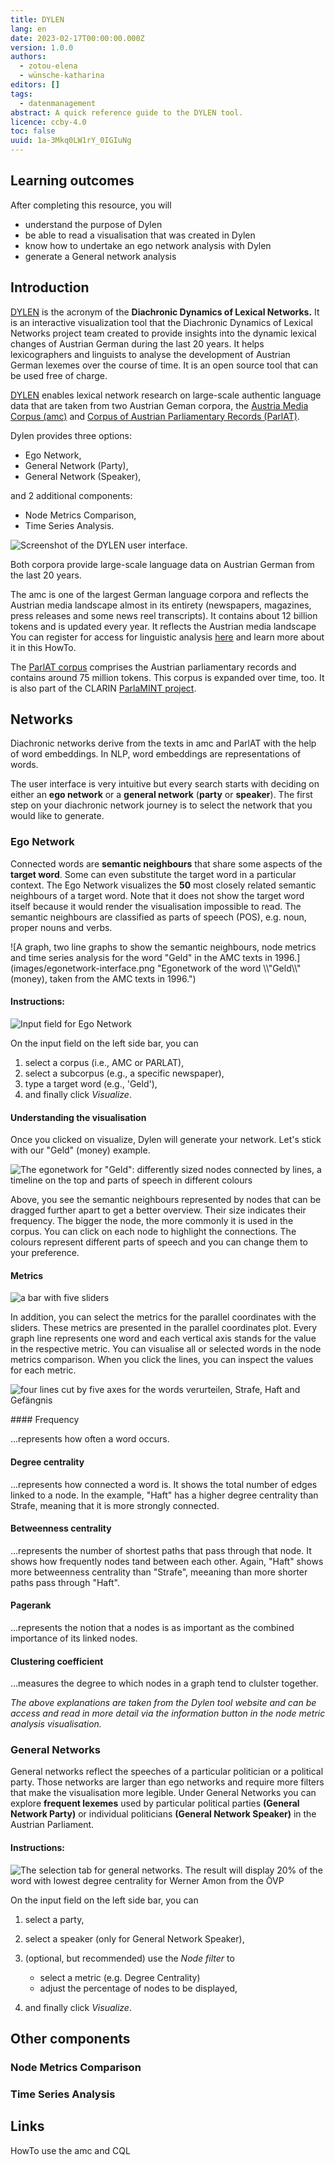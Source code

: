 ```yaml
---
title: DYLEN
lang: en
date: 2023-02-17T00:00:00.000Z
version: 1.0.0
authors:
  - zotou-elena
  - wünsche-katharina
editors: []
tags:
  - datenmanagement
abstract: A quick reference guide to the DYLEN tool.
licence: ccby-4.0
toc: false
uuid: 1a-3Mkq0LW1rY_0IGIuNg
---
```

## Learning outcomes

After completing this resource, you will

- understand the purpose of Dylen
- be able to read a visualisation that was created in Dylen
- know how to undertake an ego network analysis with Dylen
- generate a General network analysis

## Introduction

[DYLEN](https://dylen-tool.acdh.oeaw.ac.at/) is the acronym of the **Diachronic Dynamics of Lexical Networks.** It is an interactive visualization tool that the Diachronic Dynamics of Lexical Networks project team created to provide insights into the dynamic lexical changes of Austrian German during the last 20 years. It helps lexicographers and linguists to analyse the development of Austrian German lexemes over the course of time. It is an open source tool that can be used free of charge.

[DYLEN](https://dylen-tool.acdh.oeaw.ac.at/) enables lexical network research on large-scale authentic language data that are taken from two Austrian Geman corpora, the [Austria Media Corpus (amc)](https://amc.acdh.oeaw.ac.at/) and [Corpus of Austrian Parliamentary Records (ParlAT)](https://www.oeaw.ac.at/acdh/tools/parlat). 

Dylen provides three options:

- Ego Network,
- General Network (Party), 
- General Network (Speaker),

and 2 additional components:

- Node Metrics Comparison,
- Time Series Analysis.   

![](images/picture1.png "Screenshot of the DYLEN user interface.")

<SideNote type="info" title="amc and ParlAT">
Both corpora provide large-scale language data on Austrian German from the last 20 years.

The amc is one of the largest German language corpora and reflects the Austrian media landscape almost in its entirety (newspapers, magazines, press releases and some news reel transcripts). It contains about 12 billion tokens and is updated every year. It reflects the Austrian media landscape  You can register for access for linguistic analysis [here](https://amc.acdh.oeaw.ac.at/) and learn more about it in this HowTo.

The [ParlAT corpus](https://www.oeaw.ac.at/acdh/tools/parlat) comprises the Austrian parliamentary records and contains around 75 million tokens. This corpus is expanded over time, too. It is also part of the CLARIN [ParlaMINT project](https://www.clarin.eu/parlamint).
</SideNote>

## Networks

Diachronic networks derive from the texts in amc and ParlAT with the help of word embeddings. In NLP, word embeddings are representations of words. 

The user interface is very intuitive but every search starts with deciding on either an **ego network** or a **general network** (**party** or **speaker**). The first step on your diachronic network journey is to select the network that you would like to generate.

### Ego Network

Connected words are **semantic neighbours** that share some aspects of the **target word**. Some can even substitute the target word in a particular context. The Ego Network visualizes the **50** most closely related semantic neighbours of a target word. Note that it does not show the target word itself because it would render the visualisation impossible to read. The semantic neighbours are classified as parts of speech (POS), e.g. noun, proper nouns and verbs. 

![A graph, two line graphs to show the semantic neighbours, node metrics and time series analysis for the word "Geld" in the AMC texts in 1996.](images/egonetwork-interface.png "Egonetwork of the word \\\\"Geld\\\\" (money), taken from the AMC  texts in 1996.")

#### Instructions:

![](images/picture2.png "Input field for Ego Network")

On the input field on the left side bar, you can

1. select a corpus (i.e., AMC or PARLAT), 
2. select a subcorpus (e.g., a specific newspaper),
3. type a target word (e.g., 'Geld'),
4. and finally click _Visualize_.

#### Understanding the visualisation

Once you clicked on visualize, Dylen will generate your network. Let's stick with our "Geld" (money) example.

![The egonetwork for "Geld": differently sized nodes connected by lines, a timeline on the top and parts of speech in different colours](images/egonetwork_geld_nodedetail.png "The ego network for \\\"Geld\\\" (money)")

Above, you see the semantic neighbours represented by nodes that can be dragged further apart to get a better overview. Their size indicates their frequency. The bigger the node, the more commonly it is used in the corpus. You can click on each node to highlight the connections. The colours represent different parts of speech and you can change them to your preference.

#### Metrics

![a bar with five sliders](images/parallelcoordinatesoptions.png "Parallel coordinates options: normalised frequency, degree centrality, betweenness centrality, pagerank, clustering coefficient")

In addition, you can select the metrics for the parallel coordinates with the sliders. These metrics are presented in the parallel coordinates plot. Every graph line represents one word and each vertical axis stands for the value in the respective metric. You can visualise all or selected words in the node metrics comparison. When you click the lines, you can inspect the values for each metric.

![four lines cut by five axes for the words verurteilen, Strafe, Haft and Gefängnis](images/node-metric-comparison_geldstrafe.png "Lines and fives axes for the words verurteilen, Strafe, Haft, Gefängnis when analysing an ego network for \\\"Geldstrafe\\\" in 1996.")


<SideNote type="info" title="What do the metrics mean?">
#### Frequency

...represents how often a word occurs.

#### Degree centrality

...represents how connected a word is. It shows the total number of edges linked to a node. In the example, "Haft" has a higher degree centrality than Strafe, meaning that it is more strongly connected.

#### Betweenness centrality

...represents the number of shortest paths that pass through that node. It shows how frequently nodes tand between each other. Again, "Haft" shows more betweenness centrality than "Strafe", meeaning than more shorter paths pass through "Haft".

#### Pagerank

...represents the notion that a nodes is as important as the combined importance of its linked nodes.

#### Clustering coefficient
...measures the degree to which nodes in a graph tend to clulster together.

_The above explanations are taken from the Dylen tool website and can be access and read in more detail via the information button in the node metric analysis visualisation._
</SideNote>

### General Networks

General networks reflect the speeches of a particular politician or a political party. Those networks are larger than ego networks and require more filters that make the visualisation more legible. Under General Networks you can explore **frequent lexemes** used by particular political parties **(General Network Party)** or individual politicians **(General Network Speaker)** in the Austrian Parliament. 

#### I﻿nstructions:

![The selection tab for general networks. The result will display 20% of the word with lowest degree centrality for Werner Amon from the ÖVP](images/picture3.png "Input field of General Network (Speaker) for Werner Amon from the ÖVP")

On the input field on the left side bar, you can

1. select a party, 
2. select a speaker (only for General Network Speaker),
3. (optional, but recommended) use the _Node filter_ to 

   - select a metric (e.g. Degree Centrality) 
   - adjust the percentage of nodes to be displayed,
4. and finally click _Visualize_. 

## Other components

### Node Metrics Comparison

### Time Series Analysis

## Links

HowTo use the amc and CQL